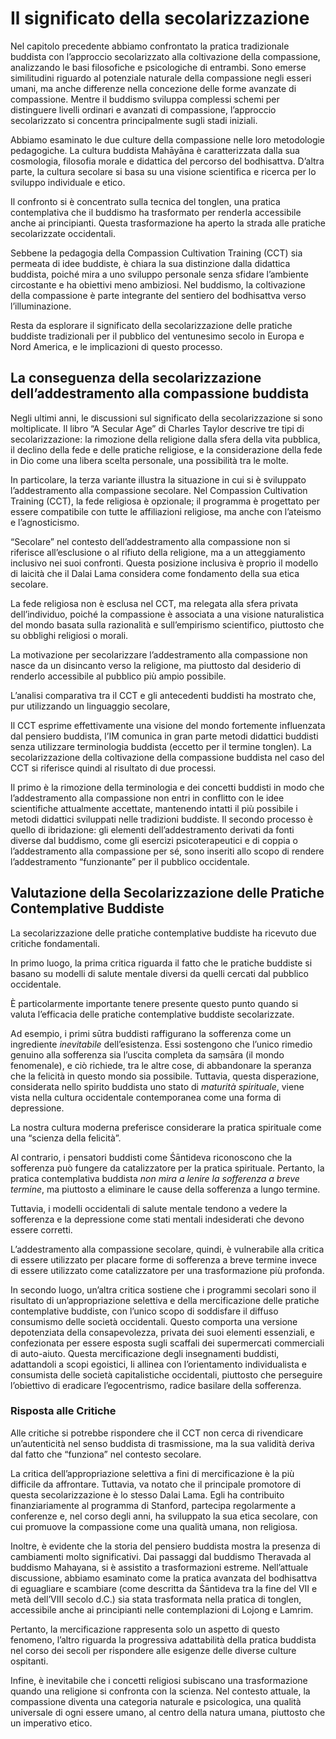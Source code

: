 # Il significato della secolarizzazione {#sec-secularism2}

Nel capitolo precedente abbiamo confrontato la pratica tradizionale buddista con l'approccio secolarizzato alla coltivazione della compassione, analizzando le basi filosofiche e psicologiche di entrambi. Sono emerse similitudini riguardo al potenziale naturale della compassione negli esseri umani, ma anche differenze nella concezione delle forme avanzate di compassione. Mentre il buddismo sviluppa complessi schemi per distinguere livelli ordinari e avanzati di compassione, l'approccio secolarizzato si concentra principalmente sugli stadi iniziali.

Abbiamo esaminato le due culture della compassione nelle loro metodologie pedagogiche. La cultura buddista Mahāyāna è caratterizzata dalla sua cosmologia, filosofia morale e didattica del percorso del bodhisattva. D'altra parte, la cultura secolare si basa su una visione scientifica e ricerca per lo sviluppo individuale e etico.

Il confronto si è concentrato sulla tecnica del tonglen, una pratica contemplativa che il buddismo ha trasformato per renderla accessibile anche ai principianti. Questa trasformazione ha aperto la strada alle pratiche secolarizzate occidentali.

Sebbene la pedagogia della Compassion Cultivation Training (CCT) sia permeata di idee buddiste, è chiara la sua distinzione dalla didattica buddista, poiché mira a uno sviluppo personale senza sfidare l'ambiente circostante e ha obiettivi meno ambiziosi. Nel buddismo, la coltivazione della compassione è parte integrante del sentiero del bodhisattva verso l'illuminazione.

Resta da esplorare il significato della secolarizzazione delle pratiche buddiste tradizionali per il pubblico del ventunesimo secolo in Europa e Nord America, e le implicazioni di questo processo.

## La conseguenza della secolarizzazione dell'addestramento alla compassione buddista

Negli ultimi anni, le discussioni sul significato della secolarizzazione si sono moltiplicate. Il libro "A Secular Age" di Charles Taylor descrive tre tipi di secolarizzazione: la rimozione della religione dalla sfera della vita pubblica, il declino della fede e delle pratiche religiose, e la considerazione della fede in Dio come una libera scelta personale, una possibilità tra le molte.

In particolare, la terza variante illustra la situazione in cui si è sviluppato l'addestramento alla compassione secolare. Nel Compassion Cultivation Training (CCT), la fede religiosa è opzionale; il programma è progettato per essere compatibile con tutte le affiliazioni religiose, ma anche con l'ateismo e l'agnosticismo.

"Secolare" nel contesto dell'addestramento alla compassione non si riferisce all'esclusione o al rifiuto della religione, ma a un atteggiamento inclusivo nei suoi confronti. Questa posizione inclusiva è proprio il modello di laicità che il Dalai Lama considera come fondamento della sua etica secolare.

La fede religiosa non è esclusa nel CCT, ma relegata alla sfera privata dell'individuo, poiché la compassione è associata a una visione naturalistica del mondo basata sulla razionalità e sull'empirismo scientifico, piuttosto che su obblighi religiosi o morali.

La motivazione per secolarizzare l'addestramento alla compassione non nasce da un disincanto verso la religione, ma piuttosto dal desiderio di renderlo accessibile al pubblico più ampio possibile.

L'analisi comparativa tra il CCT e gli antecedenti buddisti ha mostrato che, pur utilizzando un linguaggio secolare,

Il CCT esprime effettivamente una visione del mondo fortemente influenzata dal pensiero buddista,
l'IM comunica in gran parte metodi didattici buddisti senza utilizzare terminologia buddista (eccetto per il termine tonglen).
La secolarizzazione della coltivazione della compassione buddista nel caso del CCT si riferisce quindi al risultato di due processi.

Il primo è la rimozione della terminologia e dei concetti buddisti in modo che l'addestramento alla compassione non entri in conflitto con le idee scientifiche attualmente accettate, mantenendo intatti il più possibile i metodi didattici sviluppati nelle tradizioni buddiste.
Il secondo processo è quello di ibridazione: gli elementi dell'addestramento derivati da fonti diverse dal buddismo, come gli esercizi psicoterapeutici e di coppia o l'addestramento alla compassione per sé, sono inseriti allo scopo di rendere l'addestramento "funzionante" per il pubblico occidentale.

## Valutazione della Secolarizzazione delle Pratiche Contemplative Buddiste

La secolarizzazione delle pratiche contemplative buddiste ha ricevuto due critiche fondamentali.

In primo luogo, la prima critica riguarda il fatto che le pratiche buddiste si basano su modelli di salute mentale diversi da quelli cercati dal pubblico occidentale.

È particolarmente importante tenere presente questo punto quando si valuta l'efficacia delle pratiche contemplative buddiste secolarizzate.

Ad esempio, i primi sūtra buddisti raffigurano la sofferenza come un ingrediente _inevitabile_ dell'esistenza. Essi sostengono che l'unico rimedio genuino alla sofferenza sia l'uscita completa da saṃsāra (il mondo fenomenale), e ciò richiede, tra le altre cose, di abbandonare la speranza che la felicità in questo mondo sia possibile. Tuttavia, questa disperazione, considerata nello spirito buddista uno stato di _maturità spirituale_, viene vista nella cultura occidentale contemporanea come una forma di depressione.

La nostra cultura moderna preferisce considerare la pratica spirituale come una "scienza della felicità".

Al contrario, i pensatori buddisti come Śāntideva riconoscono che la sofferenza può fungere da catalizzatore per la pratica spirituale. Pertanto, la pratica contemplativa buddista _non mira a lenire la sofferenza a breve termine_, ma piuttosto a eliminare le cause della sofferenza a lungo termine.

Tuttavia, i modelli occidentali di salute mentale tendono a vedere la sofferenza e la depressione come stati mentali indesiderati che devono essere corretti.

L'addestramento alla compassione secolare, quindi, è vulnerabile alla critica di essere utilizzato per placare forme di sofferenza a breve termine invece di essere utilizzato come catalizzatore per una trasformazione più profonda.

In secondo luogo, un'altra critica sostiene che i programmi secolari sono il risultato di un'appropriazione selettiva e della mercificazione delle pratiche contemplative buddiste, con l'unico scopo di soddisfare il diffuso consumismo delle società occidentali. Questo comporta una versione depotenziata della consapevolezza, privata dei suoi elementi essenziali, e confezionata per essere esposta sugli scaffali dei supermercati commerciali di auto-aiuto. Questa mercificazione degli insegnamenti buddisti, adattandoli a scopi egoistici, li allinea con l'orientamento individualista e consumista delle società capitalistiche occidentali, piuttosto che perseguire l'obiettivo di eradicare l'egocentrismo, radice basilare della sofferenza.

### Risposta alle Critiche

Alle critiche si potrebbe rispondere che il CCT non cerca di rivendicare un'autenticità nel senso buddista di trasmissione, ma la sua validità deriva dal fatto che "funziona" nel contesto secolare.

La critica dell'appropriazione selettiva a fini di mercificazione è la più difficile da affrontare. Tuttavia, va notato che il principale promotore di questa secolarizzazione è lo stesso Dalai Lama. Egli ha contribuito finanziariamente al programma di Stanford, partecipa regolarmente a conferenze e, nel corso degli anni, ha sviluppato la sua etica secolare, con cui promuove la compassione come una qualità umana, non religiosa.

Inoltre, è evidente che la storia del pensiero buddista mostra la presenza di cambiamenti molto significativi. Dai passaggi dal buddismo Theravada al buddismo Mahayana, si è assistito a trasformazioni estreme. Nell'attuale discussione, abbiamo esaminato come la pratica avanzata del bodhisattva di eguagliare e scambiare (come descritta da Śāntideva tra la fine del VII e metà dell'VIII secolo d.C.) sia stata trasformata nella pratica di tonglen, accessibile anche ai principianti nelle contemplazioni di Lojong e Lamrim.

Pertanto, la mercificazione rappresenta solo un aspetto di questo fenomeno, l'altro riguarda la progressiva adattabilità della pratica buddista nel corso dei secoli per rispondere alle esigenze delle diverse culture ospitanti.

Infine, è inevitabile che i concetti religiosi subiscano una trasformazione quando una religione si confronta con la scienza. Nel contesto attuale, la compassione diventa una categoria naturale e psicologica, una qualità universale di ogni essere umano, al centro della natura umana, piuttosto che un imperativo etico.


